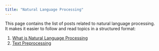 ```yaml
---
title: "Natural Language Processing"
---
```


This page contains the list of posts related to natural language processing. It makes it easier to follow and read topics in a structured format:

1. [What is Natural Language Processing](../posts/nlp/natural-language-processing.html)
2. [Text Preprocessing](../posts/nlp/text-preprocessing.html)